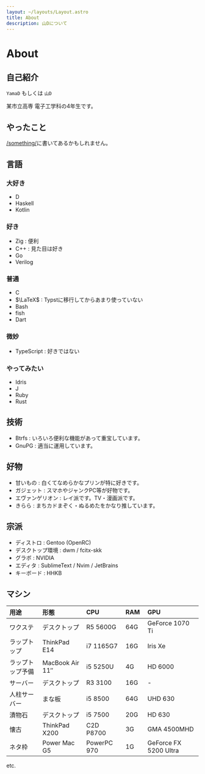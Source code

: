 ```yaml
---
layout: ~/layouts/Layout.astro
title: About
description: 山Dについて
---
```



# About

## 自己紹介

`YamaD` もしくは `山D`

某市立高専 電子工学科の4年生です。

<YO />

## やったこと

[/something/](/something/)に書いてあるかもしれません。

## 言語

### 大好き

- D
- Haskell
- Kotlin

### 好き

- Zig : 便利
- C++ : 見た目は好き
- Go
- Verilog

### 普通

- C
- $\LaTeX$ : Typstに移行してからあまり使っていない
- Bash
- fish
- Dart

### 微妙

- TypeScript : 好きではない

### やってみたい

- Idris
- J
- Ruby
- Rust

## 技術

- Btrfs : いろいろ便利な機能があって重宝しています。
- GnuPG : 適当に運用しています。

## 好物

- 甘いもの : 白くてなめらかなプリンが特に好きです。
- ガジェット : スマホやジャンクPC等が好物です。
- エヴァンゲリオン : レイ派です。TV・漫画派です。
- きらら : まちカドまぞく・ぬるめたをかなり推しています。

## 宗派

- ディストロ : Gentoo (OpenRC)
- デスクトップ環境 : dwm / fcitx-skk
- グラボ : NVIDIA
- エディタ : SublimeText / Nvim / JetBrains
- キーボード : HHKB

## マシン

| 用途             | 形態                  | CPU         | RAM&nbsp; | GPU                   |
|:---------------- |:--------------------- |:----------- |:--------- |:--------------------- |
| ワクステ         | デスクトップ          | R5 5600G    | 64G       | GeForce 1070 Ti       |
| ラップトップ     | ThinkPad E14          | i7 1165G7   | 16G       | Iris Xe               |
| ラップトップ予備 | MacBook Air 11&Prime; | i5 5250U    | 4G        | HD 6000               |
| サーバー         | デスクトップ          | R3 3100     | 16G       | -                     |
| 人柱サーバー     | まな板                | i5 8500     | 64G       | UHD 630               |
| 漬物石           | デスクトップ          | i5 7500     | 20G       | HD 630                |
| 懐古             | ThinkPad X200         | C2D P8700   | 3G        | GMA 4500MHD           |
| ネタ枠           | Power Mac G5          | PowerPC 970 | 1G        | GeForce FX 5200 Ultra |
etc.
